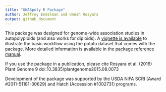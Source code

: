 ```yaml
---
title: "GWASpoly R Package"
author: Jeffrey Endelman and Umesh Rosyara
output: github_document
---
```


This package was designed for genome-wide association studies in  autopolyploids (and also works for diploids). A [vignette is available](https://jendelman.github.io/GWASpoly/GWASpoly.html) to illustrate the basic workflow using the potato dataset that comes with the package. More detailed information is available in the [package reference manual](https://jendelman.github.io/GWASpoly/GWASpoly_manual.pdf).

If you use the package in a publication, please cite
Rosyara et al. (2016) Plant Genome 9 doi:10.3835/plantgenome2015.08.0073

Development of the package was supported by the USDA NIFA SCRI (Award #2011-51181-30629) and Hatch (Accession #1002731) programs.
